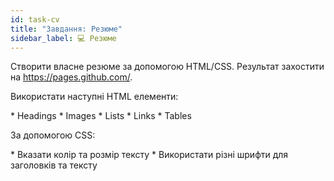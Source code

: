```yaml
---
id: task-cv
title: "Завдання: Резюме"
sidebar_label: 💻 Резюме
---
```


Створити власне резюме за допомогою HTML/CSS. Результат захостити на https://pages.github.com/. 

Використати наступні HTML елементи:

<Checklist>
* Headings
* Images
* Lists
* Links
* Tables
</Checklist>

За допомогою CSS:

<Checklist>
* Вказати колір та розмір тексту
* Використати різні шрифти для заголовків та тексту
</Checklist>
